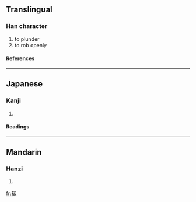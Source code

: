 {{see|劫}}

==Translingual==
===Han character===
{{Han char|rad=刀|as=06|sn=8|four=|canj=土戈尸竹戈 (GISHI), 土戈尸大 (GISK)}}
# to plunder
# to rob openly
====References====
{{Han ref|kx=0139.251|dkj=01987|dj=0317.020|hdz=10332.070|uh=523C|ud=21052}}
----
==Japanese==
===Kanji===
{{ja-kanji|grade=|rs=刀06}}
# {{defn|Japanese}}
====Readings====
{{ja-readings|on=[[きょう]] (kyō)|kun=}}
----
==Mandarin==
===Hanzi===
{{cmn-hanzi|pin=[[jié]] (jie2)|wg=chieh<sup>2</sup>}}
# {{defn|Mandarin}}

[[fr:刼]]